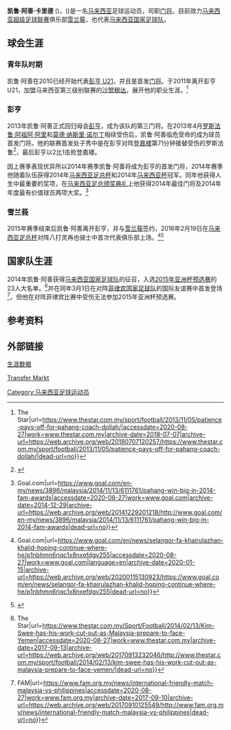 {{Malay name|Mohd Khairulazhan|Mohd Khalid|note=off}}

{{Infobox football biography
| name        = 凯鲁·阿善<br>Khairulazhan Khalid
| image       = Khairulazhan Khalid.jpg
| image_size  = 230
| caption     = 凯鲁·阿善代表[[马来西亚国家足球队|马来西亚]]于2017年
| fullname    = Mohd. Khairulazhan bin Mohd. Khalid
| birth_date  = {{birth date and age|df=yes|1989|11|7}}<ref name="Khairulazhan" />
| birth_place = [[雪兰莪|雪兰莪]], 马来西亚
| height      ={{height|meters=1.82}}
| position    = [[门将|门将]]
| currentclub = [[雪兰莪足球协会|雪兰莪]]
| clubnumber  = 1
| youthyears1 = 2009–2010
| youthclubs1 = [[彭亨足球协会|彭亨 U21]]
| years1      = 2011–2012
| clubs1      = [[沙赞穆达足球俱乐部|沙赞穆达]]
| caps1       = 36
| goals1      = 0
| years2      = 2013–2015
| clubs2      = [[彭亨足球协会|彭亨]]
| caps2       = 51
| goals2      = 0
| years3      = 2016–
| clubs3      = [[雪兰莪足球协会|雪兰莪]]
| caps3       = 34
| goals3      = 0
| nationalyears1 = 2014–
| nationalteam1  = [[马来西亚国家足球队|马来西亚]]
| nationalcaps1  = 12
| nationalgoals1 = 0
| medaltemplates = 
{{medal|Team|马来西亚}}
{{Medal|Competition|[[东南亚足球锦标赛|东南亚足球锦标赛]]}}           
{{medal|RU|[[2014年东南亚足球锦标赛|2014年东南亚足球锦标赛]]|[[2014年东南亚足球锦标赛|2014]]}}
| club-update    =  2018年6月30日 
| nationalteam-update = 2019年11月18日
}}

'''凯鲁·阿善·卡里德''' ({{lang-ms|'''Mohd.Khairulazhan bin Mohd.Khalid'''}})，({{bd|1989年|11月7日}})是一名[[马来西亚|马来西亚]]足球运动员，司职[[门将|门将]]。目前效力[[马来西亚超级足球联赛|马来西亚超级足球联赛]]俱乐部[[雪兰莪足球协会|雪兰莪]]，也代表[[马来西亚国家足球队|马来西亚国家足球队]]。

==球会生涯==

===青年队时期===
凯鲁·阿善在2010已经开始代表[[彭亨足球协会|彭亨 U21]]，并且是首发[[门将|门将]]。于2011年离开彭亨 U21，加盟马来西亚第三级别联赛的[[沙赞穆达足球俱乐部|沙赞穆达]]，展开他的职业生涯。<ref>{{Cite web|title=Football: Patience pays off for Pahang coach Dollah {{!}} The Star|url=https://www.thestar.com.my/sport/football/2013/11/05/patience-pays-off-for-pahang-coach-dollah/|accessdate=2020-08-27|work=www.thestar.com.my|archive-date=2018-07-07|archive-url=https://web.archive.org/web/20180707120257/https://www.thestar.com.my/sport/football/2013/11/05/patience-pays-off-for-pahang-coach-dollah/|dead-url=no}}</ref>

===彭亨===
2013年凯鲁·阿善正式回归母会[[彭亨足球协会|彭亨]]，成为该队的第三门将。在2013年4月[[罗斯法鲁·阿祖阿·阿里|罗斯法鲁·阿祖阿·阿里]]和[[莫德·纳斯里·诺尔丁|莫德·纳斯里·诺尔丁]]相续受伤后，凯鲁·阿善临危受命的成为球员首发门将。他的联赛首发处子秀中是在彭亨对阵[[登嘉楼足球协会|登嘉楼]]第71分钟接替受伤的罗斯法鲁<ref>{{Cite web|title=TOK GAJAH FOREVER: LIGA SUPER 2013: Pahang 2 T-Team 1|url=http://tokgajahforever.blogspot.com/2013/04/liga-super-2013-pahang-2-t-team-1.html|accessdate=2020-08-27|date=2013-04-14|last=Gajah|first=Tok|work=TOK GAJAH FOREVER|archive-date=2017-09-14|archive-url=https://web.archive.org/web/20170914125859/http://tokgajahforever.blogspot.com/2013/04/liga-super-2013-pahang-2-t-team-1.html|dead-url=no}}</ref>，最后彭亨以2比1击败登嘉楼。

因上赛季表现优异所以2014年赛季凯鲁·阿善将成为彭亨的首发门将，2014年赛季他随着队伍获得2014年[[马来西亚足总杯|马来西亚足总杯]]和2014年[[马来西亚杯|马来西亚杯]]冠军。同年他获得人生中最重要的奖项，在[[马来西亚足球协会|马来西亚足总颁奖典礼]]上他获得2014年最佳门将及2014年年度最有价值球员两项大奖。<ref>{{Cite web|title=Pahang win big in 2014 FAM Awards {{!}} Goal.com|url=https://www.goal.com/en-my/news/3896/malaysia/2014/11/13/6111761/pahang-win-big-in-2014-fam-awards|accessdate=2020-08-27|work=www.goal.com|archive-date=2014-12-29|archive-url=https://web.archive.org/web/20141229201218/http://www.goal.com/en-my/news/3896/malaysia/2014/11/13/6111761/pahang-win-big-in-2014-fam-awards|dead-url=no}}</ref>

===雪兰莪===

2015年赛季结束后凯鲁·阿善离开彭亨，并与[[雪兰莪足球协会|雪兰莪]]签约，2016年2月19日在[[马来西亚足总杯|马来西亚足总杯]]对阵八打灵再也骑士中首次代表俱乐部上场。<ref>{{Cite web|title=Selangor FA's Khairulazhan Khalid hoping to continue where he left off {{!}} Goal.com|url=https://www.goal.com/en/news/selangor-fa-khairulazhan-khalid-hoping-continue-where-he/p1nbhmn6riqc1x8nxefdgv255|accessdate=2020-08-27|work=www.goal.com|language=en|archive-date=2020-01-15|archive-url=https://web.archive.org/web/20200115130923/https://www.goal.com/en/news/selangor-fa-khairulazhan-khalid-hoping-continue-where-he/p1nbhmn6riqc1x8nxefdgv255|dead-url=no}}</ref><ref>{{Cite web|title=PJ Rangers vs. Selangor - 19 February 2016 - Soccerway|url=https://int.soccerway.com/matches/2016/02/19/malaysia/fa-cup/airasia/selangor-fc/2189427/|accessdate=2020-08-27|work=int.soccerway.com|archive-date=2018-09-24|archive-url=https://web.archive.org/web/20180924075550/https://int.soccerway.com/matches/2016/02/19/malaysia/fa-cup/airasia/selangor-fc/2189427/|dead-url=no}}</ref>

==国家队生涯==

2014年凯鲁·阿善获得[[马来西亚国家足球队|马来西亚国家足球队]]的征召，入选[[2015年亚洲杯预选赛|2015年亚洲杯预选赛]]的23人大名单。<ref>{{Cite web|title=Football: Kim Swee has 2 weeks to prepare for Yemen match {{!}} The Star|url=https://www.thestar.com.my/Sport/Football/2014/02/13/Kim-Swee-has-his-work-cut-out-as-Malaysia-prepare-to-face-Yemen|accessdate=2020-08-27|work=www.thestar.com.my|archive-date=2017-09-13|archive-url=https://web.archive.org/web/20170913232046/http://www.thestar.com.my/sport/football/2014/02/13/kim-swee-has-his-work-cut-out-as-malaysia-prepare-to-face-yemen/|dead-url=no}}</ref>并在同年3月1日在对阵[[菲律宾国家足球队|菲律宾国家足球队]]的国际友谊赛中首发登场<ref>{{Cite web|title=International Friendly Match: Malaysia vs Philippines {{!}} FAM|url=https://www.fam.org.my/news/international-friendly-match-malaysia-vs-philippines|accessdate=2020-08-27|work=www.fam.org.my|archive-date=2017-09-10|archive-url=https://web.archive.org/web/20170910125549/http://www.fam.org.my/news/international-friendly-match-malaysia-vs-philippines|dead-url=no}}</ref>，但他在对阵菲律宾比赛中受伤无法参加2015年亚洲杯预选赛。

==参考资料==
{{Reflist}}

==外部链接==
[https://globalsportsarchive.com/people/soccer/khairulazhan-khalid/48800/ 生涯数据] {{Wayback|url=https://globalsportsarchive.com/people/soccer/khairulazhan-khalid/48800/ |date=20211026234957 }}{{en-icon}}

[https://www.transfermarkt.com/khairul-azhan-khalid/profil/spieler/315547 Transfer Markt]{{Wayback|url=https://www.transfermarkt.com/khairul-azhan-khalid/profil/spieler/315547 |date=20170211151137 }}{{en-icon}}

[[Category:马来西亚足球运动员|Category:马来西亚足球运动员]]